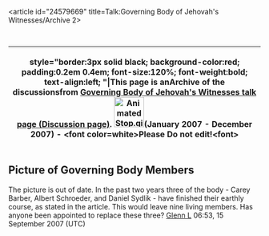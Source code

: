 <article id="24579669" title=Talk:Governing Body of Jehovah's Witnesses/Archive 2>
	<talkpage id="24579669" title="Talk:Governing Body of Jehovah's Witnesses/Archive 2">
{{talkarchivenav}}
{| width=100% cellspacing=10 style=&quot;background:none;&quot;
|-
! style=&quot;border:3px solid black; background-color:red; padding:0.2em 0.4em; font-size:120%; font-weight:bold; text-align:left; &quot;|'''This page is an '''Archive of the discussions''' from [[Talk:Governing Body of Jehovah's Witnesses|Governing Body of Jehovah's Witnesses talk page (Discussion page)]].'''  
[[File:AnimatedStop.gif|left|60px]](January 2007 - December 2007) - &lt;font color=white&gt;Please Do not edit!&lt;font&gt;
|}

== Picture of Governing Body Members ==

The picture is out of date. In the past two years three of the body - Carey Barber, Albert Schroeder, and Daniel Sydlik - have finished their earthly course, as stated in the article. This would leave nine living members. Has anyone been appointed to replace these three?
[[User:Glenn L|Glenn L]] 06:53, 15 September 2007 (UTC)
	</talkpage>
</article>